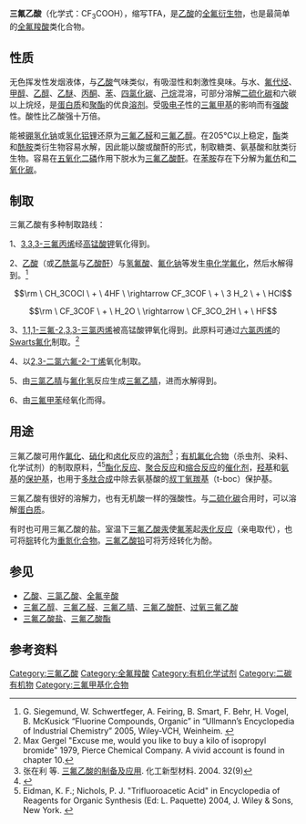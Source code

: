 {{Chembox
|   NameEn = Trifluoroacetic acid
|   ImageFileL1 = Trifluoroacetic acid.svg
|   ImageSizeL1 = 100px
|   ImageNameL1 = 三氟乙酸的键线式结构
|   ImageFileR1 = Trifluoroacetic-acid-3D-vdW.png
|   ImageSizeR1 = 120px
|   ImageNameR1 = 三氟乙酸的空间填充模型
|   ImageFile2 = Trifluoroacetic-acid-elpot.png
|   ImageSize2 = 120px
|   ImageFile3 = Trifluoro acetic acid 1ml.jpg
|   IUPACName = 2,2,2-Trifluoroacetic acid
|   OtherNames = 过氟乙酸、三氟醋酸
|   Abbreviations = TFA
|Section1={{Chembox Identifiers
| ChEBI_Ref = {{ebicite|changed|EBI}}
| ChEBI = 45892
| SMILES = FC(F)(F)C(=O)O
| ChemSpiderID_Ref = {{chemspidercite|correct|chemspider}}
| ChemSpiderID = 10239201
| UNII_Ref = {{fdacite|correct|FDA}}
| UNII = E5R8Z4G708
| PubChem = 6422
| InChI = 1/C2HF3O2/c3-2(4,5)1(6)7/h(H,6,7)
| InChIKey = DTQVDTLACAAQTR-UHFFFAOYAP
| ChEMBL_Ref = {{ebicite|correct|EBI}}
| ChEMBL = 506259
| StdInChI_Ref = {{stdinchicite|correct|chemspider}}
| StdInChI = 1S/C2HF3O2/c3-2(4,5)1(6)7/h(H,6,7)
| StdInChIKey_Ref = {{stdinchicite|correct|chemspider}}
| StdInChIKey = DTQVDTLACAAQTR-UHFFFAOYSA-N
| CASNo = 76-05-1
| CASNo_Ref = {{cascite|correct|CAS}}
| RTECS = AJ9625000
  }}
|Section2 = {{Chembox Properties
|   Formula = C<sub>2</sub>HF<sub>3</sub>O<sub>2</sub>
|   MolarMass = 114.02 
|   Appearance = 无色液体
|   Density = 1.489 g/cm<sup>3</sup> (20°C)
|   Solubility = 与水混溶
|   MeltingPtC = -15.4
|   BoilingPtC = 72.4
|   pKa = 0.3
|   Viscosity = 
  }}
| Section7 = {{Chembox Hazards
|   ExternalMSDS = [http://www.jtbaker.com/msds/englishhtml/t5525.htm MSDS]
|   MainHazards = 强腐蚀性
|   NFPA-H = 3
|   NFPA-R = 1
|   NFPA-F = 1
|   FlashPt = −3 °C
|   RPhrases = {{R20}}, {{R35}}, {{R52/53}}
|   SPhrases = {{S9}}, {{S26}}, {{S27}}, {{S28}}, {{S45}}, {{S61}}
  }}
| Section8 = {{Chembox Related
|   OtherCpds = 
  }}
}}

'''三氟乙酸'''（化学式：CF<sub>3</sub>COOH），缩写TFA，是[[乙酸|乙酸]]的[[全氟衍生物|全氟衍生物]]，也是最简单的[[全氟羧酸|全氟羧酸]]类化合物。

== 性质 ==
无色挥发性发烟液体，与[[乙酸|乙酸]]气味类似，有吸湿性和刺激性臭味。与水、[[氟代烃|氟代烃]]、[[甲醇|甲醇]]、[[乙醇|乙醇]]、[[乙醚|乙醚]]、[[丙酮|丙酮]]、[[苯|苯]]、[[四氯化碳|四氯化碳]]、[[己烷|己烷]]混溶，可部分溶解[[二硫化碳|二硫化碳]]和六碳以上烷烃，是[[蛋白质|蛋白质]]和[[聚酯|聚酯]]的优良[[溶剂|溶剂]]。受[[吸电子|吸电子]]性的[[三氟甲基|三氟甲基]]的影响而有[[强酸|强酸]]性。酸性比乙酸强十万倍。

能被[[硼氢化钠|硼氢化钠]]或[[氢化铝锂|氢化铝锂]]还原为[[三氟乙醛|三氟乙醛]]和[[三氟乙醇|三氟乙醇]]。在205℃以上稳定，[[酯|酯]]类和[[酰胺|酰胺]]类衍生物容易水解，因此能以酸或酸酐的形式，制取糖类、氨基酸和肽类衍生物。容易在[[五氧化二磷|五氧化二磷]]作用下脱水为[[三氟乙酸酐|三氟乙酸酐]]。在[[苯胺|苯胺]]存在下分解为[[氟仿|氟仿]]和[[二氧化碳|二氧化碳]]。

== 制取 ==
三氟乙酸有多种制取路线：

1、[[3,3,3-三氟丙烯|3,3,3-三氟丙烯]]经[[高锰酸钾|高锰酸钾]]氧化得到。

2、[[乙酸|乙酸]]（或[[乙酰氯|乙酰氯]]与[[乙酸酐|乙酸酐]]）与[[氢氟酸|氢氟酸]]、[[氟化钠|氟化钠]]等发生[[电化学氟化|电化学氟化]]，然后水解得到。<ref name=Ullmann>G. Siegemund, W. Schwertfeger, A. Feiring, B. Smart, F. Behr, H. Vogel, B. McKusick “Fluorine Compounds, Organic” in “Ullmann’s Encyclopedia of Industrial Chemistry” 2005, Wiley-VCH, Weinheim. {{DOI|10.1002/14356007.a11 349}}</ref>
:<math>\rm \ CH_3COCl \ + \ 4HF \ \rightarrow CF_3COF \ + \ 3 H_2 \ + \ HCl</math>
:<math>\rm \ CF_3COF \ + \ H_2O \ \rightarrow \ CF_3CO_2H \ + \ HF</math>

3、[[1,1,1-三氟-2,3,3-三氯丙烯|1,1,1-三氟-2,3,3-三氯丙烯]]被高锰酸钾氧化得到。此原料可通过[[六氯丙烯|六氯丙烯]]的[[Swarts氟化|Swarts氟化]]制取。<ref name=Gergel>Max Gergel "Excuse me, would you like to buy a kilo of isopropyl bromide" 1979, Pierce Chemical Company. A vivid account is found in chapter 10.</ref>

4、以[[2,3-二氯六氟-2-丁烯|2,3-二氯六氟-2-丁烯]]氧化制取。

5、由[[三氯乙腈|三氯乙腈]]与[[氟化氢|氟化氢]]反应生成[[三氟乙腈|三氟乙腈]]，进而水解得到。

6、由[[三氟甲苯|三氟甲苯]]经氧化而得。

== 用途 ==
三氟乙酸可用作[[氟化|氟化]]、[[硝化|硝化]]和[[卤化|卤化]]反应的[[溶剂|溶剂]]<ref>张在利 等. [http://xueshu.baidu.com/s?wd=paperuri%3A%28ca0ea01e2544b3da3064304a67c9cbb1%29&filter=sc_long_sign&tn=SE_xueshusource_2kduw22v&sc_vurl=http%3A%2F%2Fwww.docin.com%2Fp-1274701745.html&ie=utf-8 三氟乙酸的制备及应用]. 化工新型材料. 2004. 32(9)</ref>；[[有机氟化合物|有机氟化合物]]（杀虫剂、染料、化学试剂）的制取原料，<ref>{{cite journal en| author = O. Castano, A. Cavallaro, A. Palau, J. C. Gonzalez, M. Rossell, T. Puig, F. Sandiumenge, N. Mestres, S. Pinol, A. Pomar, and X. Obradors | title = High quality YBa<sub>2</sub>Cu<sub>3</sub>O<sub>{7-x}</sub> thin films grown by trifluoroacetates metal-organic deposition | year = 2003 | journal = [[Supercond._Sci._Technol.|Supercond. Sci. Technol.]] | volume = 16 | pages = 45-53 | doi = 10.1088/0953-2048/16/1/309}}</ref><ref>Eidman, K. F.; Nichols, P. J. "Trifluoroacetic Acid" in Encyclopedia of Reagents for Organic Synthesis (Ed: L. Paquette) 2004, J. Wiley & Sons, New York. {{doi|10.1002/047084289}}</ref>[[酯化反应|酯化反应]]、[[聚合反应|聚合反应]]和[[缩合反应|缩合反应]]的[[催化剂|催化剂]]，[[羟基|羟基]]和[[氨基|氨基]]的[[保护基|保护基]]，也用于[[多肽合成|多肽合成]]中除去氨基酸的[[叔丁氧羰基|叔丁氧羰基]]（t-boc）保护基。

三氟乙酸有很好的溶解力，也有无机酸一样的强酸性。与[[二硫化碳|二硫化碳]]合用时，可以溶解[[蛋白质|蛋白质]]。

有时也可用三氟乙酸的盐。室温下[[三氟乙酸汞|三氟乙酸汞]]使[[氟苯|氟苯]]起[[汞化反应|汞化反应]]（亲电取代），也可将[[腙|腙]]转化为[[重氮化合物|重氮化合物]]。[[三氟乙酸铅|三氟乙酸铅]]可将芳烃转化为酚。

== 参见 ==
*[[乙酸|乙酸]]、[[三氯乙酸|三氯乙酸]]、[[全氟辛酸|全氟辛酸]]
*[[三氟乙醇|三氟乙醇]]、[[三氟乙醛|三氟乙醛]]、[[三氟乙腈|三氟乙腈]]、[[三氟乙酸酐|三氟乙酸酐]]、[[过氧三氟乙酸|过氧三氟乙酸]]
*[[三氟乙酸盐|三氟乙酸盐]]、[[三氟乙酸酯|三氟乙酸酯]]

== 参考资料 ==
{{reflist}}
{{三氟乙酸盐}}

{{Authority control}}
[[Category:三氟乙酸|Category:三氟乙酸]]
[[Category:全氟羧酸|Category:全氟羧酸]]
[[Category:有机化学试剂|Category:有机化学试剂]]
[[Category:二碳有机物|Category:二碳有机物]]
[[Category:三氟甲基化合物|Category:三氟甲基化合物]]